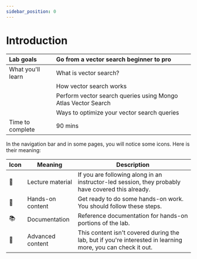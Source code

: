 ```yaml
---
sidebar_position: 0
---
```


# Introduction


|Lab goals|Go from a vector search beginner to pro|
|:-|:-|
|What you'll learn|What is vector search?|
||How vector search works|
||Perform vector search queries using Mongo Atlas Vector Search|
||Ways to optimize your vector search queries|
|Time to complete|90 mins|

In the navigation bar and in some pages, you will notice some icons. Here is their meaning:

|Icon|Meaning| Description
|-|-|-|
|📘|Lecture material|If you are following along in an instructor-led session, they probably have covered this already.|
|👐|Hands-on content|Get ready to do some hands-on work. You should follow these steps.|
|📚|Documentation| Reference documentation for hands-on portions of the lab.|
|🦹|Advanced content|This content isn't covered during the lab, but if you're interested in learning more, you can check it out.|
